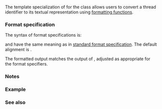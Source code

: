 {{cpp/title|formatter{{small|&lt;std::thread::id&gt;}}}}
{{cpp/thread/thread/id/navbar}}

{{ddcl|header=thread|since=c++23|
template&lt; class CharT &gt;
struct formatter&lt;std::thread::id, CharT&gt;;
}}

The template specialization of {{lc|std::formatter}} for the {{lc|std::thread::id}} class allows users to convert a thread identifier to its textual representation using [[cpp/utility/format|formatting functions]].

===Format specification===
The syntax of format specifications is:

{{sdsc begin}}
{{sdsc|{{spar optional|fill-and-align}} {{spar optional|width}}}}
{{sdsc end}}

{{spar|fill-and-align}} and {{spar|width}} have the same meaning as in [[cpp/utility/format/formatter#Standard format specification|standard format specification]]. The default alignment is {{ttb|&gt;}}.

The formatted output matches the output of {{rlpt|operator_ltlt|operator&lt;&lt;}}, adjusted as appropriate for the format specifiers.

===Notes===
{{feature test macro|__cpp_lib_formatters|Formatting {{tt|std::thread::id}} and {{lc|std::stacktrace}}|value=202302L|std=C++23}}

===Example===
{{example
|code=
#include &lt;format&gt;
#include &lt;iostream&gt;
#include &lt;thread&gt;

int main()
{
    std::thread::id this_id = std::this_thread::get_id();
    std::thread::id null_id;

    std::cout &lt;&lt; std::format("current thread id: {}\n", this_id);
    std::cout &lt;&lt; std::format("{:=^10}\n", null_id);
}
|p=true
|output=
current thread id: 140046396632256
====0=====
}}

===See also===
{{dsc begin}}
{{dsc inc|cpp/utility/format/dsc formatter}}
{{dsc end}}

{{langlinks|es|ja|ru|zh}}